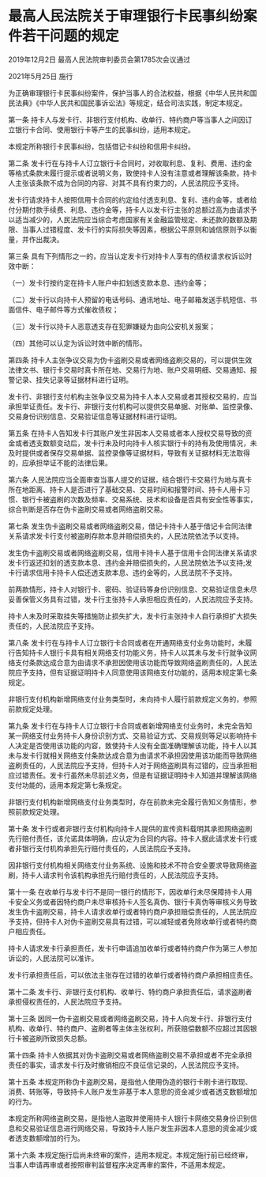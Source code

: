 # 最高人民法院关于审理银行卡民事纠纷案件若干问题的规定

2019年12月2日 最高人民法院审判委员会第1785次会议通过

2021年5月25日 施行

  

为正确审理银行卡民事纠纷案件，保护当事人的合法权益，根据《中华人民共和国民法典》《中华人民共和国民事诉讼法》等规定，结合司法实践，制定本规定。

第一条 持卡人与发卡行、非银行支付机构、收单行、特约商户等当事人之间因订立银行卡合同、使用银行卡等产生的民事纠纷，适用本规定。

本规定所称银行卡民事纠纷，包括借记卡纠纷和信用卡纠纷。

第二条 发卡行在与持卡人订立银行卡合同时，对收取利息、复利、费用、违约金等格式条款未履行提示或者说明义务，致使持卡人没有注意或者理解该条款，持卡人主张该条款不成为合同的内容、对其不具有约束力的，人民法院应予支持。

发卡行请求持卡人按照信用卡合同的约定给付透支利息、复利、违约金等，或者给付分期付款手续费、利息、违约金等，持卡人以发卡行主张的总额过高为由请求予以适当减少的，人民法院应当综合考虑国家有关金融监管规定、未还款的数额及期限、当事人过错程度、发卡行的实际损失等因素，根据公平原则和诚信原则予以衡量，并作出裁决。

第三条 具有下列情形之一的，应当认定发卡行对持卡人享有的债权请求权诉讼时效中断：

（一）发卡行按约定在持卡人账户中扣划透支款本息、违约金等；

（二）发卡行以向持卡人预留的电话号码、通讯地址、电子邮箱发送手机短信、书面信件、电子邮件等方式催收债权；

（三）发卡行以持卡人恶意透支存在犯罪嫌疑为由向公安机关报案；

（四）其他可以认定为诉讼时效中断的情形。

第四条 持卡人主张争议交易为伪卡盗刷交易或者网络盗刷交易的，可以提供生效法律文书、银行卡交易时真卡所在地、交易行为地、账户交易明细、交易通知、报警记录、挂失记录等证据材料进行证明。

发卡行、非银行支付机构主张争议交易为持卡人本人交易或者其授权交易的，应当承担举证责任。发卡行、非银行支付机构可以提供交易单据、对账单、监控录像、交易身份识别信息、交易验证信息等证据材料进行证明。

第五条 在持卡人告知发卡行其账户发生非因本人交易或者本人授权交易导致的资金或者透支数额变动后，发卡行未及时向持卡人核实银行卡的持有及使用情况，未及时提供或者保存交易单据、监控录像等证据材料，导致有关证据材料无法取得的，应承担举证不能的法律后果。

第六条 人民法院应当全面审查当事人提交的证据，结合银行卡交易行为地与真卡所在地距离、持卡人是否进行了基础交易、交易时间和报警时间、持卡人用卡习惯、银行卡被盗刷的次数及频率、交易系统、技术和设备是否具有安全性等事实，综合判断是否存在伪卡盗刷交易或者网络盗刷交易。

第七条 发生伪卡盗刷交易或者网络盗刷交易，借记卡持卡人基于借记卡合同法律关系请求发卡行支付被盗刷存款本息并赔偿损失的，人民法院依法予以支持。

发生伪卡盗刷交易或者网络盗刷交易，信用卡持卡人基于信用卡合同法律关系请求发卡行返还扣划的透支款本息、违约金并赔偿损失的，人民法院依法予以支持;发卡行请求信用卡持卡人偿还透支款本息、违约金等的，人民法院不予支持。

前两款情形，持卡人对银行卡、密码、验证码等身份识别信息、交易验证信息未尽妥善保管义务具有过错，发卡行主张持卡人承担相应责任的，人民法院应予支持。

持卡人未及时采取挂失等措施防止损失扩大，发卡行主张持卡人自行承担扩大损失责任的，人民法院应予支持。

第八条 发卡行在与持卡人订立银行卡合同或者在开通网络支付业务功能时，未履行告知持卡人银行卡具有相关网络支付功能义务，持卡人以其未与发卡行就争议网络支付条款达成合意为由请求不承担因使用该功能而导致网络盗刷责任的，人民法院应予支持，但有证据证明持卡人同意使用该网络支付功能的，适用本规定第七条规定。

非银行支付机构新增网络支付业务类型时，未向持卡人履行前款规定义务的，参照前款规定处理。

第九条 发卡行在与持卡人订立银行卡合同或者新增网络支付业务时，未完全告知某一网络支付业务持卡人身份识别方式、交易验证方式、交易规则等足以影响持卡人决定是否使用该功能的内容，致使持卡人没有全面准确理解该功能，持卡人以其未与发卡行就相关网络支付条款达成合意为由请求不承担因使用该功能而导致网络盗刷责任的，人民法院应予支持，但持卡人对于网络盗刷具有过错的，应当承担相应过错责任。发卡行虽然未尽前述义务，但是有证据证明持卡人知道并理解该网络支付功能的，适用本规定第七条规定。

非银行支付机构新增网络支付业务类型时，存在前款未完全履行告知义务情形，参照前款规定处理。

第十条 发卡行或者非银行支付机构向持卡人提供的宣传资料载明其承担网络盗刷先行赔付责任，该允诺具体明确，应认定为合同的内容。持卡人据此请求发卡行或者非银行支付机构承担先行赔付责任的，人民法院应予支持。

因非银行支付机构相关网络支付业务系统、设施和技术不符合安全要求导致网络盗刷，持卡人请求判令该机构承担先行赔付责任的，人民法院应予支持。

第十一条 在收单行与发卡行不是同一银行的情形下，因收单行未尽保障持卡人用卡安全义务或者因特约商户未尽审核持卡人签名真伪、银行卡真伪等审核义务导致发生伪卡盗刷交易，持卡人请求收单行或者特约商户承担赔偿责任的，人民法院应予支持，但持卡人对伪卡盗刷交易具有过错，可以减轻或者免除收单行或者特约商户相应责任。

持卡人请求发卡行承担责任，发卡行申请追加收单行或者特约商户作为第三人参加诉讼的，人民法院可以准许。

发卡行承担责任后，可以依法主张存在过错的收单行或者特约商户承担相应责任。

第十二条 发卡行、非银行支付机构、收单行、特约商户承担责任后，请求盗刷者承担侵权责任的，人民法院应予支持。

第十三条 因同一伪卡盗刷交易或者网络盗刷交易，持卡人向发卡行、非银行支付机构、收单行、特约商户、盗刷者等主体主张权利，所获赔偿数额不应超过其因银行卡被盗刷所致损失总额。

第十四条 持卡人依据其对伪卡盗刷交易或者网络盗刷交易不承担或者不完全承担责任的事实，请求发卡行及时撤销相应不良征信记录的，人民法院应予支持。

第十五条 本规定所称伪卡盗刷交易，是指他人使用伪造的银行卡刷卡进行取现、消费、转账等，导致持卡人账户发生非基于本人意思的资金减少或者透支数额增加的行为。

本规定所称网络盗刷交易，是指他人盗取并使用持卡人银行卡网络交易身份识别信息和交易验证信息进行网络交易，导致持卡人账户发生非因本人意思的资金减少或者透支数额增加的行为。

第十六条 本规定施行后尚未终审的案件，适用本规定。本规定施行前已经终审，当事人申请再审或者按照审判监督程序决定再审的案件，不适用本规定。